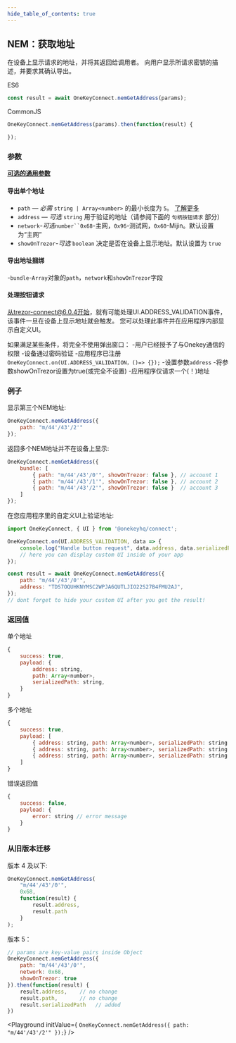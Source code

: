 ```yaml
---
hide_table_of_contents: true
---
```


## NEM：获取地址
在设备上显示请求的地址，并将其返回给调用者。
向用户显示所请求密钥的描述，并要求其确认导出。

ES6
```javascript
const result = await OneKeyConnect.nemGetAddress(params);
```

CommonJS
```javascript
OneKeyConnect.nemGetAddress(params).then(function(result) {

});
```

### 参数
[****可选的通用参数****](./commonParams)
#### 导出单个地址
- `path` — _必需_ `string | Array<number>` 的最小长度为 `5`。 [了解更多](./path)
- `address` — _可选_ `string` 用于验证的地址（请参阅下面的 `句柄按钮请求` 部分）
- `network`-_可选_`number``0x68`-主网，`0x96`-测试网，`0x60`-Mijin。默认设置为“主网”
- `showOnTrezor`-_可选_ `boolean` 决定是否在设备上显示地址。默认设置为 `true`

#### 导出地址捆绑
-`bundle`-`Array`对象的`path`，`network`和`showOnTrezor`字段

#### 处理按钮请求
从trezor-connect@6.0.4开始，就有可能处理UI.ADDRESS_VALIDATION事件，该事件一旦在设备上显示地址就会触发。
您可以处理此事件并在应用程序内部显示自定义UI。

如果满足某些条件，将完全不使用弹出窗口：
-用户已经授予了与Onekey通信的权限
-设备通过密码验证
-应用程序已注册`OneKeyConnect.on(UI.ADDRESS_VALIDATION，()=> {});`
-设置参数`address`
-将参数showOnTrezor设置为true(或完全不设置)
-应用程序仅请求一个(！)地址


### 例子
显示第三个NEM地址:
```javascript
OneKeyConnect.nemGetAddress({
    path: "m/44'/43'/2'"
});
```
返回多个NEM地址并不在设备上显示:
```javascript
OneKeyConnect.nemGetAddress({
    bundle: [
        { path: "m/44'/43'/0'", showOnTrezor: false }, // account 1
        { path: "m/44'/43'/1'", showOnTrezor: false }, // account 2
        { path: "m/44'/43'/2'", showOnTrezor: false }  // account 3
    ]
});
```
在您应用程序里的自定义UI上验证地址:
```javascript
import OneKeyConnect, { UI } from '@onekeyhq/connect';

OneKeyConnect.on(UI.ADDRESS_VALIDATION, data => {
    console.log("Handle button request", data.address, data.serializedPath);
    // here you can display custom UI inside of your app
});

const result = await OneKeyConnect.nemGetAddress({
    path: "m/44'/43'/0'",
    address: "TDS7OQUHKNYMSC2WPJA6QUTLJIO22S27B4FMU2AJ",
});
// dont forget to hide your custom UI after you get the result!
```

### 返回值
单个地址
```javascript
{
    success: true,
    payload: {
        address: string,
        path: Array<number>,
        serializedPath: string,
    }
}
```
多个地址
```javascript
{
    success: true,
    payload: [
        { address: string, path: Array<number>, serializedPath: string }, // account 1
        { address: string, path: Array<number>, serializedPath: string }, // account 2
        { address: string, path: Array<number>, serializedPath: string }, // account 3
    ]
}
```
错误返回值
```javascript
{
    success: false,
    payload: {
        error: string // error message
    }
}
```

### 从旧版本迁移

版本 4 及以下:
```javascript
OneKeyConnect.nemGetAddress(
    "m/44'/43'/0'",
    0x68,
    function(result) {
        result.address,
        result.path
    }
);
```
版本 5：
```javascript
// params are key-value pairs inside Object
OneKeyConnect.nemGetAddress({
    path: "m/44'/43'/0'",
    network: 0x68,
    showOnTrezor: true
}).then(function(result) {
    result.address,    // no change
    result.path,       // no change
    result.serializedPath   // added
})
```

<Playground
    initValue={
`OneKeyConnect.nemGetAddress({
    path: "m/44'/43'/2'"
});`}
/>

